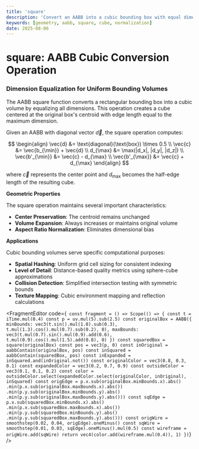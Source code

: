 ```yaml
---
title: 'square'
description: 'Convert an AABB into a cubic bounding box with equal dimensions'
keywords: [geometry, aabb, square, cube, normalization]
date: 2025-08-06
---
```



# square: AABB Cubic Conversion Operation

### Dimension Equalization for Uniform Bounding Volumes

The AABB square function converts a rectangular bounding box into a cubic volume by equalizing all dimensions. This operation creates a cube centered at the original box's centroid with edge length equal to the maximum dimension.

Given an AABB with diagonal vector $\vec{d}$, the square operation computes:

$$
\begin{align}
\vec{d} &= \text{diagonal}(\text{box}) \times 0.5 \\
\vec{c} &= \vec{b_{\min}} + \vec{d} \\
d_{\max} &= \max(|d_x|, |d_y|, |d_z|) \\
\vec{b'_{\min}} &= \vec{c} - d_{\max} \\
\vec{b'_{\max}} &= \vec{c} + d_{\max}
\end{align}
$$

where $\vec{c}$ represents the center point and $d_{\max}$ becomes the half-edge length of the resulting cube.

**Geometric Properties**

The square operation maintains several important characteristics:

- **Center Preservation**: The centroid remains unchanged
- **Volume Expansion**: Always increases or maintains original volume
- **Aspect Ratio Normalization**: Eliminates dimensional bias

**Applications**

Cubic bounding volumes serve specific computational purposes:

- **Spatial Hashing**: Uniform grid cell sizing for consistent indexing
- **Level of Detail**: Distance-based quality metrics using sphere-cube approximations
- **Collision Detection**: Simplified intersection testing with symmetric bounds
- **Texture Mapping**: Cubic environment mapping and reflection calculations

<FragmentEditor
        code={`
const fragment = () => Scope(() => {
        const t = iTime.mul(0.4)
        const p = uv.mul(5).sub(2.5)
        const originalBox = AABB({
                minBounds: vec3(t.sin().mul(1.8).sub(0.3), t.mul(1.3).cos().mul(0.7).sub(0.2), 0),
                maxBounds: vec3(t.mul(0.7).sin().mul(0.9).add(0.6), t.mul(0.9).cos().mul(1.5).add(0.8), 0)
        })
        const squaredBox = square(originalBox)
        const pos = vec3(p, 0)
        const inOriginal = aabbContain(originalBox, pos)
        const inSquared = aabbContain(squaredBox, pos)
        const inExpanded = inSquared.and(inOriginal.not())
        const originalColor = vec3(0.8, 0.3, 0.1)
        const expandedColor = vec3(0.2, 0.7, 0.9)
        const outsideColor = vec3(0.1, 0.1, 0.2)
        const color = outsideColor.select(expandedColor.select(originalColor, inOriginal), inSquared)
        const origEdge = p.x.sub(originalBox.minBounds.x).abs()
                    .min(p.x.sub(originalBox.maxBounds.x).abs())
                    .min(p.y.sub(originalBox.minBounds.y).abs()
                    .min(p.y.sub(originalBox.maxBounds.y).abs()))
        const sqEdge = p.x.sub(squaredBox.minBounds.x).abs()
                  .min(p.x.sub(squaredBox.maxBounds.x).abs())
                  .min(p.y.sub(squaredBox.minBounds.y).abs()
                  .min(p.y.sub(squaredBox.maxBounds.y).abs()))
        const origWire = smoothstep(0.02, 0.04, origEdge).oneMinus()
        const sqWire = smoothstep(0.01, 0.03, sqEdge).oneMinus().mul(0.5)
        const wireframe = origWire.add(sqWire)
        return vec4(color.add(wireframe.mul(0.4)), 1)
})`}
/>
